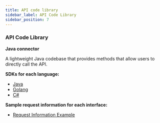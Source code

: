 ```yaml
---
title: API code library
sidebar_label: API Code Library
sidebar_position: 7
---
```


### API Code Library

**Java connector**

A lightweight Java codebase that provides methods that allow users to directly call the API.

**SDKs for each language:**

- [Java](https://github.com/xt-com/xt4-java-demo)
- [Golang](https://github.com/xt-com/xt4-go-demo)
- [C#](https://github.com/xt-com/xt4-c--demo)

**Sample request information for each interface:**

- [Request Information Example](https://github.com/xt-com/xt4-request-demo/blob/master/request-xt.txt)
